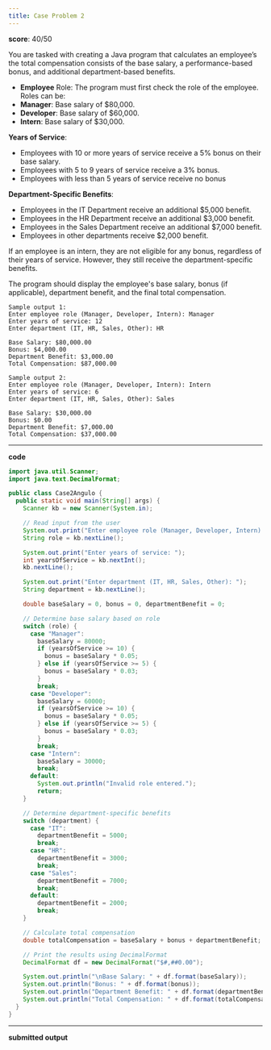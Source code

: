 ```yaml
---
title: Case Problem 2
---
```


**score**: 40/50

You are tasked with creating a Java program that calculates an employee’s the total compensation consists of the base salary, a performance-based bonus, and additional department-based benefits.

- **Employee** Role: The program must first check the role of the employee. Roles can be:
- **Manager**: Base salary of $80,000.
- **Developer**: Base salary of $60,000.
- **Intern**: Base salary of $30,000.

**Years of Service**:

- Employees with 10 or more years of service receive a 5% bonus on their base salary.
- Employees with 5 to 9 years of service receive a 3% bonus.
- Employees with less than 5 years of service receive no bonus

**Department-Specific Benefits**:
- Employees in the IT Department receive an additional $5,000 benefit.
- Employees in the HR Department receive an additional $3,000 benefit.
- Employees in the Sales Department receive an additional $7,000 benefit.
- Employees in other departments receive $2,000 benefit.

If an employee is an intern, they are not eligible for any bonus, regardless of their years of service. However, they still receive the department-specific benefits.

The program should display the employee's base salary, bonus (if applicable), department benefit, and the final total compensation.

```console
Sample output 1:
Enter employee role (Manager, Developer, Intern): Manager
Enter years of service: 12
Enter department (IT, HR, Sales, Other): HR

Base Salary: $80,000.00
Bonus: $4,000.00
Department Benefit: $3,000.00
Total Compensation: $87,000.00

Sample output 2:
Enter employee role (Manager, Developer, Intern): Intern
Enter years of service: 6
Enter department (IT, HR, Sales, Other): Sales

Base Salary: $30,000.00
Bonus: $0.00
Department Benefit: $7,000.00
Total Compensation: $37,000.00
```

---

**code**

```java title="Case2Angulo.java"
import java.util.Scanner;
import java.text.DecimalFormat;

public class Case2Angulo {
  public static void main(String[] args) {
    Scanner kb = new Scanner(System.in);

    // Read input from the user
    System.out.print("Enter employee role (Manager, Developer, Intern): ");
    String role = kb.nextLine();

    System.out.print("Enter years of service: ");
    int yearsOfService = kb.nextInt();
    kb.nextLine();

    System.out.print("Enter department (IT, HR, Sales, Other): ");
    String department = kb.nextLine();

    double baseSalary = 0, bonus = 0, departmentBenefit = 0;

    // Determine base salary based on role
    switch (role) {
      case "Manager":
        baseSalary = 80000;
        if (yearsOfService >= 10) {
          bonus = baseSalary * 0.05;
        } else if (yearsOfService >= 5) {
          bonus = baseSalary * 0.03;
        }
        break;
      case "Developer":
        baseSalary = 60000;
        if (yearsOfService >= 10) {
          bonus = baseSalary * 0.05;
        } else if (yearsOfService >= 5) {
          bonus = baseSalary * 0.03;
        }
        break;
      case "Intern":
        baseSalary = 30000;
        break;
      default:
        System.out.println("Invalid role entered.");
        return;
    }

    // Determine department-specific benefits
    switch (department) {
      case "IT":
        departmentBenefit = 5000;
        break;
      case "HR":
        departmentBenefit = 3000;
        break;
      case "Sales":
        departmentBenefit = 7000;
        break;
      default:
        departmentBenefit = 2000;
        break;
    }

    // Calculate total compensation
    double totalCompensation = baseSalary + bonus + departmentBenefit;

    // Print the results using DecimalFormat
    DecimalFormat df = new DecimalFormat("$#,##0.00");

    System.out.println("\nBase Salary: " + df.format(baseSalary));
    System.out.println("Bonus: " + df.format(bonus));
    System.out.println("Department Benefit: " + df.format(departmentBenefit));
    System.out.println("Total Compensation: " + df.format(totalCompensation));
  }
}
```

---

**submitted output**

<FileCard fileName="Case2Angulo.pdf" image="" filePath="/files/fCase2Angulo.pdf" />
